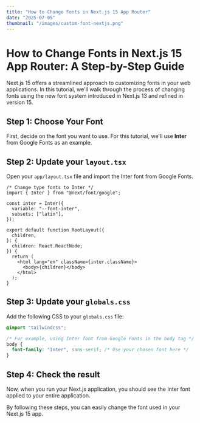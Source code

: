 ```yaml
---
title: "How to Change Fonts in Next.js 15 App Router"
date: "2025-07-05"
thumbnail: "/images/custom-font-nextjs.png"
---
```


# How to Change Fonts in Next.js 15 App Router: A Step-by-Step Guide

Next.js 15 offers a streamlined approach to customizing fonts in your web applications. In this tutorial, we'll walk through the process of changing fonts using the new font system introduced in Next.js 13 and refined in version 15.

## Step 1: Choose Your Font

First, decide on the font you want to use. For this tutorial, we'll use **Inter** from Google Fonts as an example.

## Step 2: Update your `layout.tsx`

Open your `app/layout.tsx` file and import the Inter font from Google Fonts.

```tsx
/* Change type fonts to Inter */
import { Inter } from "@next/font/google";

const inter = Inter({
  variable: "--font-inter",
  subsets: ["latin"],
});

export default function RootLayout({
  children,
}: {
  children: React.ReactNode;
}) {
  return (
    <html lang="en" className={inter.className}>
      <body>{children}</body>
    </html>
  );
}
```

## Step 3: Update your `globals.css`

Add the following CSS to your `globals.css` file:

```css
@import "tailwindcss";

/* For example, using Inter font from Google Fonts in the body tag */
body {
  font-family: "Inter", sans-serif; /* Use your chosen font here */
}
```

## Step 4: Check the result

Now, when you run your Next.js application, you should see the Inter font applied to your entire application.

By following these steps, you can easily change the font used in your Next.js 15 app.
